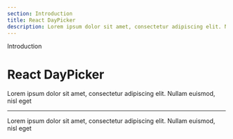 ```yaml
---
section: Introduction
title: React DayPicker
description: Lorem ipsum dolor sit amet, consectetur adipiscing elit. Nullam euismod, nisl eget
---
```


<SectionTitle>Introduction</SectionTitle>

# React DayPicker

<Description>
  Lorem ipsum dolor sit amet, consectetur adipiscing elit. Nullam euismod, nisl
  eget
</Description>

---

Lorem ipsum dolor sit amet, consectetur adipiscing elit. Nullam euismod, nisl eget
